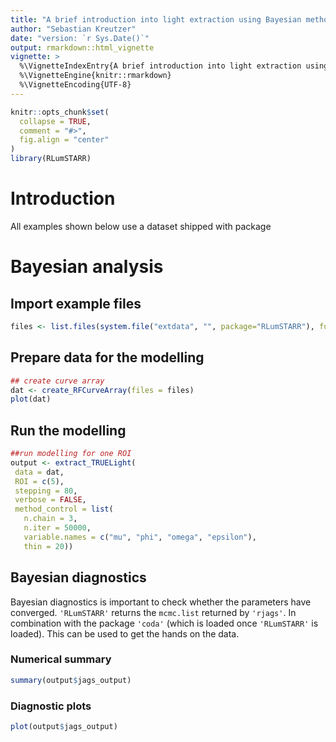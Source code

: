 ```yaml
---
title: "A brief introduction into light extraction using Bayesian methods as implemented in RLumSTARR"
author: "Sebastian Kreutzer"
date: "version: `r Sys.Date()`"
output: rmarkdown::html_vignette
vignette: >
  %\VignetteIndexEntry{A brief introduction into light extraction using Bayesian methods as implemented in RLumSTARR}
  %\VignetteEngine{knitr::rmarkdown}
  %\VignetteEncoding{UTF-8}
---
```


```r
knitr::opts_chunk$set(
  collapse = TRUE,
  comment = "#>",
  fig.align = "center"
)
library(RLumSTARR)
```

# Introduction

All examples shown below use a dataset shipped with package

# Bayesian analysis

## Import example files

```r
files <- list.files(system.file("extdata", "", package="RLumSTARR"), full.names=TRUE)
```

## Prepare data for the modelling

```r
## create curve array 
dat <- create_RFCurveArray(files = files)
plot(dat)
```

## Run the modelling

```r
##run modelling for one ROI
output <- extract_TRUELight(
 data = dat,
 ROI = c(5),
 stepping = 80,
 verbose = FALSE,
 method_control = list(
   n.chain = 3,
   n.iter = 50000,
   variable.names = c("mu", "phi", "omega", "epsilon"),
   thin = 20))
```

## Bayesian diagnostics

Bayesian diagnostics is important to check whether the parameters have 
converged. `'RLumSTARR'` returns the `mcmc.list` returned by `'rjags'`. 
In combination with the package `'coda'` (which is loaded once `'RLumSTARR'` is loaded). 
This can be used to get the hands on the data.

### Numerical summary
```r
summary(output$jags_output)
```

### Diagnostic plots

```r
plot(output$jags_output)
```
